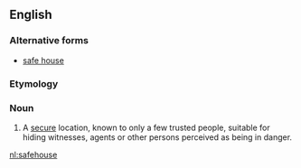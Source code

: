 ==English==

===Alternative forms===
* [[safe house]]

===Etymology===
{{compound|safe|house}}

===Noun===
{{en-noun}}
{{wikipedia}}

# A [[secure]] location, known to only a few trusted people, suitable for hiding witnesses, agents or other persons perceived as being in danger.

[[nl:safehouse]]